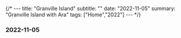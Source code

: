 {/* ---
title: "Granville Island"
subtitle: ""
date: "2022-11-05"
summary: "Granville Island with Ara"
tags: ["Home","2022"]
--- */}


### 2022-11-05
